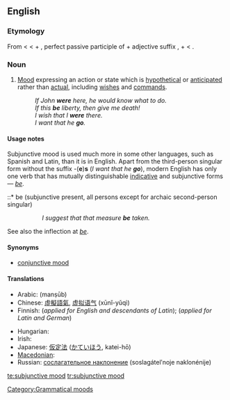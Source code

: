 ==English==
{{wikipedia}}

===Etymology===
From {{term|subjunctive}} < {{etyl|la}} {{term|subjunctivus}} < {{term|sub-||under}} + {{term|junctus||joined}}, perfect passive participle of {{term|jungere||to join}} + adjective suffix {{term|-ivus}},
+ {{term|mood}} < {{etyl|la}} {{term|modus}}.

===Noun===
{{en-noun|sg=[[subjunctive]] [[mood]]}}

# {{grammar}} [[mood#Etymology_2|Mood]] expressing an action or state which is [[hypothetical]] or [[anticipated]] rather than [[actual]], including [[wish]]es and [[command]]s.
#: ''If John '''were''' here, he would know what to do.''
#: ''If this '''be''' liberty, then give me death!''
#: ''I wish that I '''were''' there.''
#: ''I want that he '''go'''.''

====Usage notes====
Subjunctive mood is used much more in some other languages, such as Spanish and Latin, than it is in English. Apart from the third-person singular form without the suffix -('''e''')'''s''' (''I want that he '''go'''''), modern English has only one verb that has mutually distinguishable [[indicative mood|indicative]] and subjunctive forms &mdash; ''[[be]]''.
::* be (subjunctive present, all persons except for archaic second-person singular)
::: ''I suggest that that measure '''be''' taken.''
::* [[beest]] (archaic second-person singular, subjunctive present)
::: ''Stephano!—If thou '''beest''' Stephano, touch me, and speak to me; for I am Trinculo:—be not afeared—thy good friend Trinculo.'' -- {{RQ:Shakespeare Tempest}}
::* [[wert]] (archaic second-person singular, subjunctive past)
::: ''If thou '''wert''' pure and upright; surely now he would awake for thee, ...'' -- '''1611''', ''The Bible, Job 8:6'' (King James (Authorised) Version)
::: ''I know thy works, that thou art neither cold nor hot: I would thou '''wert''' cold or hot.'' -- '''1611''', ''The Bible, Revelation 3:15''  (King James (Authorised) Version)
::* [[were]] (first- and third-person singular, subjunctive past)
::: ''If John '''were''' here, he would know what to do.''

See also the inflection at ''[[be#Inflection|be]]''.

====Synonyms====
* [[conjunctive mood]]

====Translations====
{{trans-top|grammatical mood}}
* Arabic: {{Arab|[[منصوب]]}} (manṣūb) {{m}}
* Chinese: [[虛擬語氣]], [[虚拟语气]] (xūnǐ-yǔqì)
* Finnish: {{t+|fi|subjunktiivi}} (''applied for English and descendants of Latin''); {{t+|fi|konjunktiivi}} (''applied for Latin and German'')
{{trans-mid}}
* Hungarian: {{t+|hu|kötőmód}}
* Irish: {{t|ga|modh foshuiteach|m|xs=Irish}}
* Japanese: [[仮定法]] ([[かていほう]], katei-hō)
* [[Macedonian]]: {{t|mk|погодбен начин|m|tr=pógodben náčin|sc=Cyrl}}
* Russian: [[сослагательное наклонение]] (soslagátelʹnoje naklonénije) {{n}}
{{trans-bottom}}

[[Category:Grammatical moods]]

[[te:subjunctive mood]]
[[tr:subjunctive mood]]